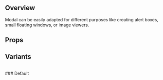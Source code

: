 
<Meta title='Components/Composite/Modal' of={ModalStories} />

## Overview

Modal can be easily adapted for different purposes like creating alert boxes, small floating windows, or image viewers.

<Canvas>
  <Story of={ModalStories.Default} />
</Canvas>

## Props

<Controls include={[]} />

## Variants

<br />
### Default
<Canvas>
  <Story of={ModalStories.Default} />
</Canvas>
